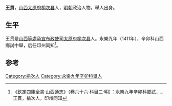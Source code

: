 {{Otheruses|other=名为王貫的其他人物|王貫}}
{{Refimprove|time=2022-01-11T06:49:10+00:00}}
'''王貫'''，[[山西|山西]][[太原府|太原府]][[榆次县|榆次县]]人，[[明朝|明朝]]政治人物。舉人出身。

== 生平 ==
王贯是[[山西等處承宣布政使司|山西等處承宣布政使司]][[太原府|太原府]][[榆次县|榆次县]]人。永樂九年（1411年），辛卯科山西鄉試中舉，后任印州同知<ref>《欽定四庫全書·山西通志》（卷六十六·科目二·明）：永樂九年辛卯科鄉試……王貫，榆次人，印州同知</ref>。

==参考==
{{reflist}}

{{Authority control}}

{{DEFAULTSORT:}}
[[Category:榆次人|Category:榆次人]]
[[Category:永樂九年辛卯科舉人|Category:永樂九年辛卯科舉人]]


{{明朝人物小作品}}